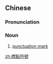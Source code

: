 {{also|标点符号}}
==Chinese==
{{zh-forms|s=标点符号|type=22}}

===Pronunciation===
{{zh-pron
|m=biāodiǎn fúhào
|c=biu1 dim2 fu4 hou6-2
|cat=n
}}

===Noun===
{{zh-noun}}

# [[punctuation mark]]

[[zh:標點符號]]